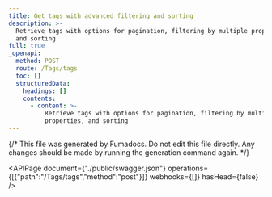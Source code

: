 ```yaml
---
title: Get tags with advanced filtering and sorting
description: >-
  Retrieve tags with options for pagination, filtering by multiple properties,
  and sorting
full: true
_openapi:
  method: POST
  route: /Tags/tags
  toc: []
  structuredData:
    headings: []
    contents:
      - content: >-
          Retrieve tags with options for pagination, filtering by multiple
          properties, and sorting
---
```


{/* This file was generated by Fumadocs.
Do not edit this file directly. Any changes should be made by running the generation command again. */}

<APIPage document={"./public/swagger.json"} operations={[{"path":"/Tags/tags","method":"post"}]} webhooks={[]} hasHead={false} />